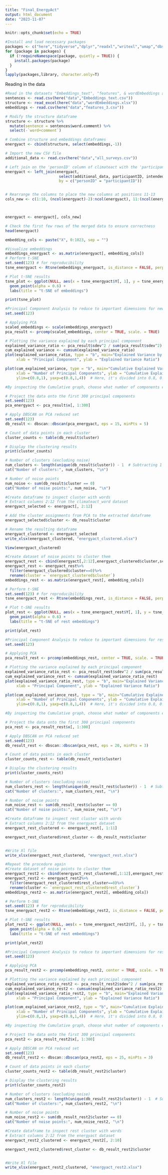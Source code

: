 ```yaml
---
title: "Final_EnergyAct"
output: html_document
date: "2023-11-07"
---
```


```r
knitr::opts_chunk$set(echo = TRUE)
```

```r
#Install and load necessary packages
packages <- c("here","tidyverse","dplyr","readxl","writexl","umap","dbscan","fpc","Rtsne","glmnet","stats")
for (package in packages) {
  if (!requireNamespace(package, quietly = TRUE)) {
    install.packages(package)
  }
}
lapply(packages,library, character.only=T)
```

Reading in the data

```r
#Read in the datasets "Embeddings_text", "features", & wordEmbeddings and merge them
sentences <- read.csv(here("data","Embeddings_text.csv"))
structure <- read_excel(here("data","wordEmbeddings.xlsx"))
embeddings <- read.csv(here("data","features_3.csv"))

# Modify the structure dataframe
structure <- structure %>%
  mutate(sentence = sentences$word.comment) %>%
  select(-`word+comment`)

# Combine structure and embeddings dataframes
energyact <- cbind(structure, select(embeddings,-1))

# Import the new CSV file
additional_data <- read.csv(here("data","all_surveys.csv"))

# Left join on the 'personID' column of climateact with the 'participantID' column of additional_data
energyact <- left_join(energyact, 
                        select(additional_data, participantID, intendedVote, ratingLaw, mean_valence_macro), 
                        by = c("personID" = "participantID"))


# Rearrange the columns to place the new columns at positions 11-13
cols_new <- c(1:10, (ncol(energyact)-2):ncol(energyact), 11:(ncol(energyact)-3))



energyact <- energyact[, cols_new]

# Check the first few rows of the merged data to ensure correctness
head(energyact)
```

```r
embedding_cols <- paste("X", 0:1023, sep = "")

#Visualize embeddings
embeddings_energyact <- as.matrix(energyact[, embedding_cols])
# Perform t-SNE
set.seed(123) # for reproducibility
tsne_energyact <- Rtsne(embeddings_energyact, is_distance = FALSE, perplexity = 30, check_duplicates = FALSE)

# Plot t-SNE results
tsne_plot <- ggplot(NULL, aes(x = tsne_energyact$Y[, 1], y = tsne_energyact$Y[, 2])) +
  geom_point(alpha = 0.6) +
  labs(title = "t-SNE of embeddings")

print(tsne_plot)
```

```r
#Principal Component Analysis to reduce to important dimensions for new embeddings
set.seed(123)

# Applying PCA
scaled_embeddings <- scale(embeddings_energyact)
pca_result <- prcomp(scaled_embeddings, center = TRUE, scale. = TRUE)

# Plotting the variance explained by each principal component
explained_variance_ratio <- pca_result$sdev^2 / sum(pca_result$sdev^2)
cum_explained_variance <- cumsum(explained_variance_ratio)
plot(explained_variance_ratio, type = "b", main="Explained Variance by Principal Components",
     xlab = "Principal Component", ylab = "Explained Variance Ratio")

plot(cum_explained_variance, type = "b", main="Cumulative Explained Variance",
     xlab = "Number of Principal Components", ylab = "Cumulative Explained Variance Ratio",
     ylim=c(0.8,1), yaxp=c(0.8,1,4))  # Here, it's divided into 0.8, 0.85, 0.9, 0.95, 1

#By inspecting the Cumulative graph, choose what number of components explain 95% of variance
```

```r
# Project the data onto the first 300 principal components
set.seed(123)
pca_energyact <- pca_result$x[, 1:300]
```

```r
# Apply DBSCAN on PCA reduced set
set.seed(123)
db_result <- dbscan::dbscan(pca_energyact, eps = 15, minPts = 5)

# Count of data points in each cluster
cluster_counts <- table(db_result$cluster)

# Display the clustering results
print(cluster_counts)

# Number of clusters (excluding noise)
num_clusters <- length(unique(db_result$cluster)) - 1  # Subtracting 1 to exclude noise
cat("Number of clusters:", num_clusters, "\n")

# Number of noise points
num_noise <- sum(db_result$cluster == 0)
cat("Number of noise points:", num_noise, "\n")
```

```r
#Create dataframe to inspect cluster with words
# Extract columns 2:12 from the climateact_word dataset
energyact_selected <- energyact[, 2:12]

# Add the cluster assignments from PCA to the extracted dataframe
energyact_selected$cluster <- db_result$cluster

# Rename the resulting dataframe
energyact_clustered <- energyact_selected
write_xlsx(energyact_clustered, "energyact_clustered.xlsx")

View(energyact_clustered)
```

```r
#Create dataset of noise points to cluster them
energyact_rest <- cbind(energyact[,2:12],energyact_clustered$cluster,scaled_embeddings)
energyact_rest <- energyact_rest%>%
  filter(energyact_clustered$cluster==0)%>%
  rename(cluster = `energyact_clustered$cluster`)
embeddings_rest <- as.matrix(energyact_rest[, embedding_cols])

# Perform t-SNE
set.seed(123) # for reproducibility
tsne_energyact_rest <- Rtsne(embeddings_rest, is_distance = FALSE, perplexity = 30, check_duplicates = FALSE)

# Plot t-SNE results
plot_rest <- ggplot(NULL, aes(x = tsne_energyact_rest$Y[, 1], y = tsne_energyact_rest$Y[, 2])) +
  geom_point(alpha = 0.6) +
  labs(title = "t-SNE of rest embeddings")

print(plot_rest)
```

```r
#Principal Component Analysis to reduce to important dimensions for rest embeddings
set.seed(123)

# Applying PCA
pca_result_rest <- prcomp(embeddings_rest, center = TRUE, scale. = TRUE)

# Plotting the variance explained by each principal component
explained_variance_ratio_rest <- pca_result_rest$sdev^2 / sum(pca_result_rest$sdev^2)
cum_explained_variance_rest <- cumsum(explained_variance_ratio_rest)
plot(explained_variance_ratio_rest, type = "b", main="Explained Variance by Principal Components",
     xlab = "Principal Component", ylab = "Explained Variance Ratio")

plot(cum_explained_variance_rest, type = "b", main="Cumulative Explained Variance",
     xlab = "Number of Principal Components", ylab = "Cumulative Explained Variance Ratio",
     ylim=c(0.8,1), yaxp=c(0.8,1,4))  # Here, it's divided into 0.8, 0.85, 0.9, 0.95, 1

#By inspecting the Cumulative graph, choose what number of components explain 95% of variance
```

```r
# Project the data onto the first 300 principal components
pca_rest <- pca_result_rest$x[, 1:300]
```

```r
# Apply DBSCAN on PCA reduced set
set.seed(123)
db_result_rest <- dbscan::dbscan(pca_rest, eps = 20, minPts = 3)

# Count of data points in each cluster
cluster_counts_rest <- table(db_result_rest$cluster)

# Display the clustering results
print(cluster_counts_rest)

# Number of clusters (excluding noise)
num_clusters_rest <- length(unique(db_result_rest$cluster)) - 1  # Subtracting 1 to exclude noise
cat("Number of clusters:", num_clusters_rest, "\n")

# Number of noise points
num_noise_rest <- sum(db_result_rest$cluster == 0)
cat("Number of noise points:", num_noise_rest, "\n")
```

```r
#Create dataframe to inspect rest cluster with words
# Extract columns 2:12 from the energyact dataset
energyact_rest_clustered <- energyact_rest[, 1:11]

energyact_rest_clustered$rest_cluster <- db_result_rest$cluster


#Write Xl file
write_xlsx(energyact_rest_clustered, "energyact_rest.xlsx")
```

```r
#Repeat the procedure again
#Create dataset of noise points to cluster them
energyact_rest2 <- cbind(energyact_rest_clustered[,1:12],energyact_rest_clustered$rest_cluster,embeddings_rest)
energyact_rest2 <- energyact_rest2%>%
  filter(energyact_rest_clustered$rest_cluster==0)%>%
  rename(cluster <- `energyact_rest_clustered$rest_cluster`)
embeddings_rest2 <- as.matrix(energyact_rest2[, embedding_cols])

# Perform t-SNE
set.seed(123) # for reproducibility
tsne_energyact_rest2 <- Rtsne(embeddings_rest2, is_distance = FALSE, perplexity = 30, check_duplicates = FALSE)

# Plot t-SNE results
plot_rest2 <- ggplot(NULL, aes(x = tsne_energyact_rest2$Y[, 1], y = tsne_energyact_rest2$Y[, 2])) +
  geom_point(alpha = 0.6) +
  labs(title = "t-SNE of rest embeddings")

print(plot_rest2)
```

```r
#Principal Component Analysis to reduce to important dimensions for rest embeddings
set.seed(123)

# Applying PCA
pca_result_rest2 <- prcomp(embeddings_rest2, center = TRUE, scale. = TRUE)

# Plotting the variance explained by each principal component
explained_variance_ratio_rest2 <- pca_result_rest2$sdev^2 / sum(pca_result_rest2$sdev^2)
cum_explained_variance_rest2 <- cumsum(explained_variance_ratio_rest2)
plot(explained_variance_ratio_rest2, type = "b", main="Explained Variance by Principal Components",
     xlab = "Principal Component", ylab = "Explained Variance Ratio")

plot(cum_explained_variance_rest2, type = "b", main="Cumulative Explained Variance",
     xlab = "Number of Principal Components", ylab = "Cumulative Explained Variance Ratio",
     ylim=c(0.8,1), yaxp=c(0.8,1,4))  # Here, it's divided into 0.8, 0.85, 0.9, 0.95, 1

#By inspecting the Cumulative graph, choose what number of components explain 95% of variance
```

```r
# Project the data onto the first 300 principal components
pca_rest2 <- pca_result_rest2$x[, 1:300]
```

```r
# Apply DBSCAN on PCA reduced set
set.seed(123)
db_result_rest2 <- dbscan::dbscan(pca_rest2, eps = 25, minPts = 3)

# Count of data points in each cluster
cluster_counts_rest2 <- table(db_result_rest2$cluster)

# Display the clustering results
print(cluster_counts_rest2)

# Number of clusters (excluding noise)
num_clusters_rest2 <- length(unique(db_result_rest2$cluster)) - 1  # Subtracting 1 to exclude noise
cat("Number of clusters:", num_clusters_rest2, "\n")

# Number of noise points
num_noise_rest2 <- sum(db_result_rest2$cluster == 0)
cat("Number of noise points:", num_noise_rest2, "\n")
```

```r
#Create dataframe to inspect rest cluster with words
# Extract columns 2:12 from the energyact dataset
energyact_rest2_clustered <- energyact_rest2[, 2:10]

energyact_rest2_clustered$rest_cluster <- db_result_rest2$cluster


#Write Xl file
write_xlsx(energyact_rest2_clustered, "energyact_rest2.xlsx")
```

